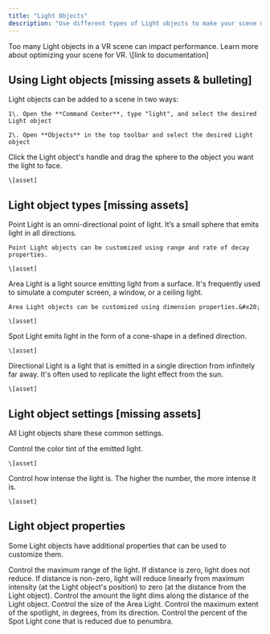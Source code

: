 ```yaml
---
title: "Light Objects"
description: "Use different types of Light objects to make your scene more realistic and engaging. "
---
```


<Info>
  Too many Light objects in a VR scene can impact performance. Learn more about optimizing your scene for VR. \[link to documentation]
</Info>

## Using Light objects \[missing assets & bulleting]

<AccordionGroup>
  <Accordion title="Adding Light objects to a scene" defaultOpen={false}>
    Light objects can be added to a scene in two ways:

    1\. Open the **Command Center**, type "light", and select the desired Light object

    2\. Open **Objects** in the top toolbar and select the desired Light object
  </Accordion>

  <Accordion title="Positioning Lights to 'look at' objects" defaultOpen={false}>
    Click the Light object's handle and drag the sphere to the object you want the light to face.&#x20;

    \[asset]
  </Accordion>
</AccordionGroup>

## Light object types \[missing assets]

<AccordionGroup>
  <Accordion title="Point Light" defaultOpen={false}>
    Point Light is an omni-directional point of light. It’s a small sphere that emits light in all directions.

    Point Light objects can be customized using range and rate of decay properties.

    \[asset]
  </Accordion>

  <Accordion title="Area Light" defaultOpen={false}>
    Area Light is a light source emitting light from a surface. It's frequently used to simulate a computer screen, a window, or a ceiling light.

    Area Light objects can be customized using dimension properties.&#x20;

    \[asset]
  </Accordion>

  <Accordion title="Spot Light" defaultOpen={false}>
    Spot Light emits light in the form of a cone-shape in a defined direction.

    \[asset]
  </Accordion>

  <Accordion title="Directional Light" defaultOpen={false}>
    Directional Light is a light that is emitted in a single direction from infinitely far away. It's often used to replicate the light effect from the sun.

    \[asset]
  </Accordion>
</AccordionGroup>

## Light object settings \[missing assets]

All Light objects share these common settings.

<AccordionGroup>
  <Accordion title="Color" defaultOpen={false}>
    Control the color tint of the emitted light.

    \[asset]
  </Accordion>

  <Accordion title="Intensity" defaultOpen={false}>
    Control how intense the light is. The higher the number, the more intense it is.

    \[asset]
  </Accordion>
</AccordionGroup>

## Light object properties

Some Light objects have additional properties that can be used to customize them.

<AccordionGroup>
  <Accordion title="Range" defaultOpen={false}>
    Control the maximum range of the light. If distance is zero, light does not reduce. If distance is non-zero, light will reduce linearly from maximum intensity (at the Light object's position) to zero (at the distance from the Light object).
  </Accordion>

  <Accordion title="Rate of decay" defaultOpen={false}>
    Control the amount the light dims along the distance of the Light object.
  </Accordion>

  <Accordion title="Dimension" defaultOpen={false}>
    Control the size of the Area Light.
  </Accordion>

  <Accordion title="Angle" defaultOpen={false}>
    Control the maximum extent of the spotlight, in degrees, from its direction.
  </Accordion>

  <Accordion title="Softness" defaultOpen={false}>
    Control the percent of the Spot Light cone that is reduced due to penumbra.
  </Accordion>
</AccordionGroup>